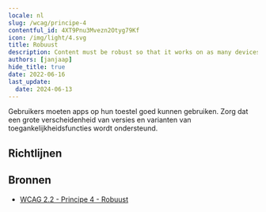 ```yaml
---
locale: nl
slug: /wcag/principe-4
contentful_id: 4XT9Pnu3Mvezn2Otyg79Kf
icon: /img/light/4.svg
title: Robuust
description: Content must be robust so that it works on as many devices as possible.
authors: [janjaap]
hide_title: true
date: 2022-06-16
last_update:
  date: 2024-06-13
---
```


<Hero
  title="Robuust"
  image="/img/light/4.svg"
  imageDark="/img/dark/4.svg"
  alt="WCAG 4 icon"
  prefix="Principe 4"
/>

Gebruikers moeten apps op hun toestel goed kunnen gebruiken. Zorg dat een grote verscheidenheid van versies en varianten van toegankelijkheidsfuncties wordt ondersteund.

## Richtlijnen

<LinkList title="Richtlijnen" isHighlighted={true}>
  <LinkListItem
    url="/nl/richtlijnen/wcag/richtlijn-4-1"
    title="Richtlijn 4.1 - Compatibel"
    label="Compatibel"
    description="Functionality must be compatible with as many devices as possible."
    image="/img/light/4.1.svg"
    alt="WCAG 4.1 icon"
  />
</LinkList>

## Bronnen

- [WCAG 2.2 - Principe 4 - Robuust](https://www.w3.org/Translations/WCAG22-nl/#robuust)
